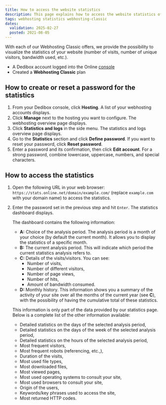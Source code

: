 ```yaml
---
title: How to access the website statistics
description: This page explains how to access the website statistics of a Webhosting Classic
tags: webhosting statistics webhosting-classic
dates:
  validation: 2025-02-27
  posted: 2021-08-05
---
```




<WebhostingOnline />

With each of our Webhosting Classic offers, we provide the possibility to visualize the statistics of your website (number of visits, number of unique visitors, bandwidth used, etc.).

<Requirements />

- A Dedibox account logged into the Online [console](https://console.online.net)
- Created a **Webhosting Classic** plan

## How to create or reset a password for the statistics

1. From your Dedibox console, click **Hosting**. A list of your webhosting accounts displays.
2. Click **Manage** next to the hosting you want to configure. The webhosting overview page displays.
3. Click **Statistics and logs** in the side menu. The statistics and logs overview page displays.
4. Go to the **Statistics** section and click **Define password**. If you want to reset your password, click **Reset password**.
5. Enter a password and its confirmation, then click **Edit account**.
    <Message type="tip">
      For a strong password, combine lowercase, uppercase, numbers, and special characters.
    </Message>

## How to access the statistics

1. Open the following URL in your web browser: `https://stats.online.net/domain/example.com/` (replace `example.com` with your domain name) to access the statistics.
2. Enter the password set in the previous step and hit `Enter`. The statistics dashboard displays.
    <Lightbox image={image} alt="" />

    The dashboard contains the following information:

    * **A:** Choice of the analysis period. The analysis period is a month of your choice (by default the current month). It allows you to display the statistics of a specific month.
    * **B:** The current analysis period. This will indicate which period the current statistics analysis refers to.
    * **C:** Details of the visits/visitors. You can see:
        * Number of visits,
        * Number of different visitors,
        * Number of page views,
        * Number of hits,
        * Amount of bandwidth consumed.
    * **D:** Monthly history. This information shows you a summary of the activity of your site over all the months of the current year (see **C**), with the possibility of having the cumulative total of these statistics.

    This information is only part of the data provided by our statistics page. Below is a complete list of the other information available:

    * Detailed statistics on the days of the selected analysis period,
    * Detailed statistics on the days of the week of the selected analysis period,
    * Detailed statistics on the hours of the selected analysis period,
    * Most frequent visitors,
    * Most frequent robots (referencing, etc.,),
    * Duration of the visits,
    * Most used file types,
    * Most downloaded files,
    * Most viewed pages,
    * Most used operating systems to consult your site,
    * Most used browsers to consult your site,
    * Origin of the users,
    * Keywords/key phrases used to access the site,
    * Most returned HTTP codes.



